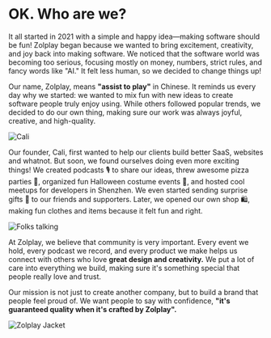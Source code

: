 
# OK. Who are we?

<Balancer className='prose-p:mt-0'>
It all started in 2021 with a simple and happy idea—making software should be fun! Zolplay began because we wanted to bring excitement, creativity, and joy back into making software. We noticed that the software world was becoming too serious, focusing mostly on money, numbers, strict rules, and fancy words like "AI." It felt less human, so we decided to change things up!

Our name, Zolplay, means <b>"assist to play"</b> in Chinese. It reminds us every day why we started: we wanted to mix fun with new ideas to create software people truly enjoy using. While others followed popular trends, we decided to do our own thing, making sure our work was always <Gradient>joyful, creative, and high-quality.</Gradient>

<Image src={mono} alt='Cali' placeholder='blur' />

Our founder, Cali, first wanted to help our clients build better SaaS, websites and whatnot. But soon, we found ourselves doing even more exciting things! We created podcasts 🎙️ to share our ideas, threw awesome pizza parties 🍕, organized fun Halloween costume events 🎃, and hosted cool meetups for developers in Shenzhen. We even started sending surprise gifts 🎁 to our friends and supporters. Later, we opened our own shop 🛍️, making fun clothes and items because <Red>it felt fun and right.</Red>

<Image src={folks} alt='Folks talking' placeholder='blur' />

At Zolplay, we believe that community is very important. Every event we hold, every podcast we record, and every product we make helps us connect with others who love <b>great design and creativity.</b> We put a lot of care into everything we build, making sure it's something special that people really love and trust.

Our mission is not just to create another company, but to build a brand that people feel proud of. We want people to say with confidence, <b>"it's guaranteed quality when it's crafted by Zolplay".</b>

</Balancer>

<Image src={jacket} alt='Zolplay Jacket' placeholder='blur' />

<Zolplayers />
